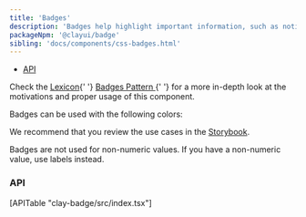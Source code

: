 ```yaml
---
title: 'Badges'
description: 'Badges help highlight important information, such as notifications or new and unread messages.'
packageNpm: '@clayui/badge'
sibling: 'docs/components/css-badges.html'
---
```



<div class="nav-toc-absolute">
<div class="nav-toc">

-   [API](#api)

</div>
</div>

<div class="clay-site-alert alert alert-info">
	Check the <a href="https://liferay.design/lexicon/">Lexicon</a>{' '}
	<a href="https://liferay.design/lexicon/core-components/badges/">
		Badges Pattern
	</a>{' '}
	for a more in-depth look at the motivations and proper usage of this
	component.
</div>

Badges can be used with the following colors:

<Badge />

We recommend that you review the use cases in the <a href="https://storybook-clayui.netlify.com/?path=/story/claybadge--default">Storybook</a>.

<div class="clay-site-alert alert alert-warning">
	Badges are not used for non-numeric values. If you have a non-numeric value,
	use labels instead.
</div>

### API

<div>[APITable "clay-badge/src/index.tsx"]</div>
